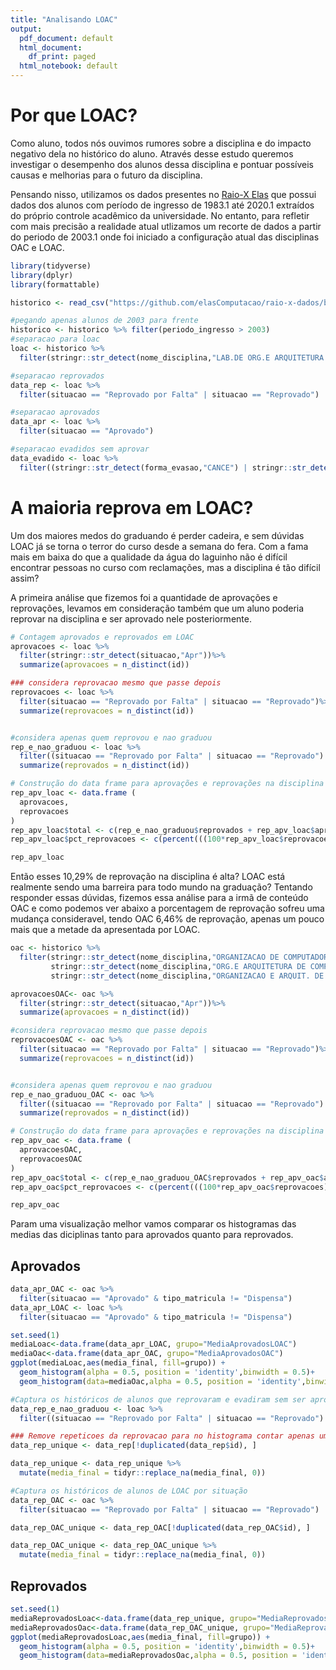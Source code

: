 ```yaml
---
title: "Analisando LOAC"
output:
  pdf_document: default
  html_document:
    df_print: paged
  html_notebook: default
---
```


# Por que LOAC?

Como aluno, todos nós ouvimos rumores sobre a disciplina e do impacto negativo dela no histórico do aluno. Através desse estudo queremos investigar o desempenho dos alunos dessa disciplina e pontuar possíveis causas e melhorias para o futuro da disciplina.

Pensando nisso, utilizamos os dados presentes no [Raio-X Elas](<https://github.com/elasComputacao/raio-x-dados/blob/main/data/dados-brutos/historico_alunos_raiox.csv?raw=true>) que possui dados dos alunos com período de ingresso de 1983.1 até 2020.1 extraídos do próprio controle acadêmico da universidade. No entanto, para refletir com mais precisão a realidade atual utlizamos um recorte de dados a partir do periodo de 2003.1 onde foi iniciado a configuração atual das disciplinas OAC e LOAC.



```r
library(tidyverse)
library(dplyr)
library(formattable)

historico <- read_csv("https://github.com/elasComputacao/raio-x-dados/blob/main/data/dados-brutos/historico_alunos_raiox.csv?raw=true")

#pegando apenas alunos de 2003 para frente
historico <- historico %>% filter(periodo_ingresso > 2003)
#separacao para loac
loac <- historico %>%
  filter(stringr::str_detect(nome_disciplina,"LAB.DE ORG.E ARQUITETURA DE COMPUTADORES"))

#separacao reprovados 
data_rep <- loac %>% 
  filter(situacao == "Reprovado por Falta" | situacao == "Reprovado")

#separacao aprovados 
data_apr <- loac %>%
  filter(situacao == "Aprovado")

#separacao evadidos sem aprovar
data_evadido <- loac %>%
  filter((stringr::str_detect(forma_evasao,"CANCE") | stringr::str_detect(forma_evasao,"TRANSFERIDO PARA OUTRA IES")) & situacao != "Aprovado")

```
# A maioria reprova em LOAC?

Um dos maiores medos do graduando é perder cadeira, e sem dúvidas LOAC já se torna o terror do curso desde a semana do fera. Com a fama mais em baixa do que a qualidade da água do laguinho não é difícil encontrar pessoas no curso com reclamações, mas a disciplina é tão difícil assim?

A primeira análise que fizemos foi a quantidade de aprovações e reprovações, levamos em consideração também que um aluno poderia reprovar na disciplina e ser aprovado nele posteriormente.

``` r
# Contagem aprovados e reprovados em LOAC
aprovacoes <- loac %>%
  filter(stringr::str_detect(situacao,"Apr"))%>%
  summarize(aprovacoes = n_distinct(id))

### considera reprovacao mesmo que passe depois
reprovacoes <- loac %>% 
  filter(situacao == "Reprovado por Falta" | situacao == "Reprovado")%>%
  summarize(reprovacoes = n_distinct(id))


#considera apenas quem reprovou e nao graduou
rep_e_nao_graduou <- loac %>% 
  filter((situacao == "Reprovado por Falta" | situacao == "Reprovado") & forma_evasao != "GRADUADO")%>%
  summarize(reprovados = n_distinct(id))

# Construção do data frame para aprovações e reprovações na disciplina
rep_apv_loac <- data.frame (
  aprovacoes,
  reprovacoes
)
rep_apv_loac$total <- c(rep_e_nao_graduou$reprovados + rep_apv_loac$aprovacoes)
rep_apv_loac$pct_reprovacoes <- c(percent(((100*rep_apv_loac$reprovacoes)/(rep_apv_loac$aprovacoes+rep_apv_loac$reprovacoes))/100))


```
```r
rep_apv_loac
```
Então esses 10,29% de reprovação na disciplina é alta? LOAC está realmente sendo uma barreira para todo mundo na graduação? Tentando responder essas dúvidas, fizemos essa análise para a irmã de conteúdo OAC e como podemos ver abaixo a porcentagem de reprovação sofreu uma mudança consideravel, tendo OAC 6,46% de reprovação, apenas um pouco mais que a metade da apresentada por LOAC.
```r
oac <- historico %>%
  filter(stringr::str_detect(nome_disciplina,"ORGANIZACAO DE COMPUTADORES") | 
         stringr::str_detect(nome_disciplina,"ORG.E ARQUITETURA DE COMPUTADORES I") |
         stringr::str_detect(nome_disciplina,"ORGANIZACAO E ARQUIT. DE COMPUTADORES"))

aprovacoesOAC<- oac %>%
  filter(stringr::str_detect(situacao,"Apr"))%>%
  summarize(aprovacoes = n_distinct(id))

#considera reprovacao mesmo que passe depois
reprovacoesOAC <- oac %>% 
  filter(situacao == "Reprovado por Falta" | situacao == "Reprovado")%>%
  summarize(reprovacoes = n_distinct(id))


#considera apenas quem reprovou e nao graduou
rep_e_nao_graduou_OAC <- oac %>% 
  filter((situacao == "Reprovado por Falta" | situacao == "Reprovado") & forma_evasao != "GRADUADO")%>%
  summarize(reprovados = n_distinct(id))

# Construção do data frame para aprovações e reprovações na disciplina
rep_apv_oac <- data.frame (
  aprovacoesOAC,
  reprovacoesOAC
)
rep_apv_oac$total <- c(rep_e_nao_graduou_OAC$reprovados + rep_apv_oac$aprovacoes)
rep_apv_oac$pct_reprovacoes <- c(percent(((100*rep_apv_oac$reprovacoes)/(rep_apv_oac$aprovacoes+rep_apv_oac$reprovacoes))/100))
```
```r
rep_apv_oac
```
Param uma visualização melhor vamos comparar os histogramas das medias das diciplinas tanto para aprovados quanto para reprovados.

## Aprovados

```r
data_apr_OAC <- oac %>%
  filter(situacao == "Aprovado" & tipo_matricula != "Dispensa")
data_apr_LOAC <- loac %>%
  filter(situacao == "Aprovado" & tipo_matricula != "Dispensa")

```


```r
set.seed(1)
mediaLoac<-data.frame(data_apr_LOAC, grupo="MediaAprovadosLOAC")
mediaOac<-data.frame(data_apr_OAC, grupo="MediaAprovadosOAC")
ggplot(mediaLoac,aes(media_final, fill=grupo)) + 
  geom_histogram(alpha = 0.5, position = 'identity',binwidth = 0.5)+
  geom_histogram(data=mediaOac,alpha = 0.5, position = 'identity',binwidth = 0.5)


```

```r
#Captura os históricos de alunos que reprovaram e evadiram sem ser aprovado em LOAC
data_rep_e_nao_graduou <- loac %>% 
  filter((situacao == "Reprovado por Falta" | situacao == "Reprovado") & forma_evasao != "GRADUADO")

### Remove repeticoes da reprovacao para no histograma contar apenas uma pessoa
data_rep_unique <- data_rep[!duplicated(data_rep$id), ]

data_rep_unique <- data_rep_unique %>%
  mutate(media_final = tidyr::replace_na(media_final, 0))

#Captura os históricos de alunos de LOAC por situação
data_rep_OAC <- oac %>% 
  filter(situacao == "Reprovado por Falta" | situacao == "Reprovado")

data_rep_OAC_unique <- data_rep_OAC[!duplicated(data_rep_OAC$id), ]

data_rep_OAC_unique <- data_rep_OAC_unique %>%
  mutate(media_final = tidyr::replace_na(media_final, 0))


```
## Reprovados
```r
set.seed(1)
mediaReprovadosLoac<-data.frame(data_rep_unique, grupo="MediaReprovadosLOAC")
mediaReprovadosOac<-data.frame(data_rep_OAC_unique, grupo="MediaReprovadosOAC")
ggplot(mediaReprovadosLoac,aes(media_final, fill=grupo)) + 
  geom_histogram(alpha = 0.5, position = 'identity',binwidth = 0.5)+
  geom_histogram(data=mediaReprovadosOac,alpha = 0.5, position = 'identity',binwidth = 0.5)

```

